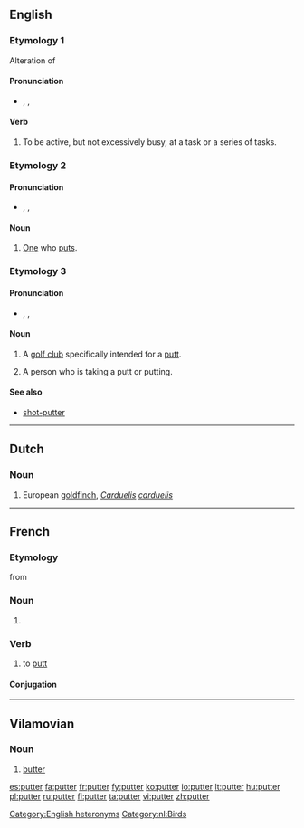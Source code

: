 ==English==

===Etymology 1===
Alteration of {{term|potter||lang=en}}

====Pronunciation====
* {{enPR|pŭt'ə(r)}}, {{IPA|/ˈpʌtə(ɹ)/}}, {{X-SAMPA|/"pVt@(r\)/}}

====Verb====
{{en-verb}}

# {{intransitive}} To be active, but not excessively busy, at a task or a series of tasks.

===Etymology 2===
{{suffix|put|er}}

====Pronunciation====
* {{enPR|po͝ot'ə(r)}}, {{IPA|/ˈpʊtə(ɹ)/}}, {{X-SAMPA|/"pUt@(r\)/}}

====Noun====
{{en-noun}}

# [[one#pronoun|One]] who [[put]]s.

===Etymology 3===
{{suffix|putt|er}}

====Pronunciation====
* {{enPR|pŭt'ə(r)}}, {{IPA|/ˈpʌtə(ɹ)/}}, {{X-SAMPA|/"pVt@(r\)/}}

====Noun====
{{en-noun}}

# {{golf}} A [[golf club]] specifically intended for a [[putt]].
# {{golf}} A person who is taking a putt or putting.

====See also====
* [[shot-putter]]

[[Category:English heteronyms]]

----

==Dutch==

===Noun===
{{nl-noun|g|putters|puttertje}}

# European [[goldfinch]], ''[[Carduelis]] [[carduelis]]''

[[Category:nl:Birds]]

----

==French==

===Etymology===
from {{etyl|en|fr}}

===Noun===
{{fr-noun|m}}

# {{l|en|putter}} {{gloss|golf club}}

===Verb===
{{fr-verb}}

# {{golf|lang=fr}} to [[putt]]

====Conjugation====
{{fr-conj-er|putt|avoir}}

----

==Vilamovian==

===Noun===
{{head|wym|noun|g=f}}

# [[butter]]

[[es:putter]]
[[fa:putter]]
[[fr:putter]]
[[fy:putter]]
[[ko:putter]]
[[io:putter]]
[[lt:putter]]
[[hu:putter]]
[[pl:putter]]
[[ru:putter]]
[[fi:putter]]
[[ta:putter]]
[[vi:putter]]
[[zh:putter]]